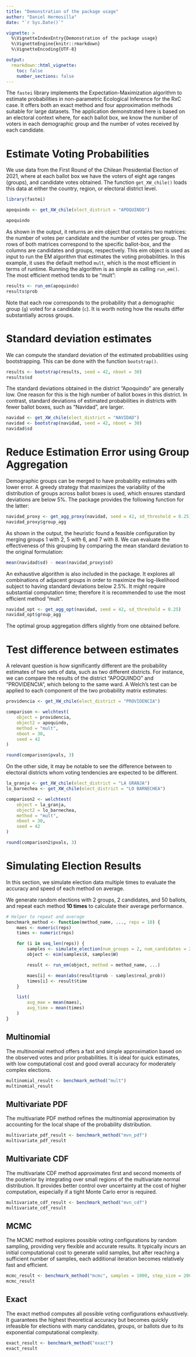```yaml
---
title: "Demonstration of the package usage"
author: "Daniel Hermosilla"
date: "`r Sys.Date()`"

vignette: >
  %\VignetteIndexEntry{Demonstration of the package usage}
  %\VignetteEngine{knitr::rmarkdown}
  %\VignetteEncoding{UTF-8}

output:
  rmarkdown::html_vignette:
    toc: false
    number_sections: false
---
```


The `fastei` library implements the Expectation-Maximization algorithm to estimate probabilities in non-parametric Ecological Inference for the RxC case. It offers both an exact method and four approximation methods suitable for large datasets. The application demonstrated here is based on an electoral context where, for each ballot box, we know the number of voters in each demographic group and the number of votes received by each candidate.

# Estimate Voting Probabilities
We use data from the First Round of the Chilean Presidential Election of 2021, where at each ballot box we have the voters of eight age ranges (groups), and candidate votes obtained. The function `get_XW_chile()` loads this data at either the country, region, or electoral district level.

```r
library(fastei)

apoquindo <- get_XW_chile(elect_district = "APOQUINDO")

apoquindo
```

As shown in the output, it returns an eim object that contains two matrices: the number of votes per candidate and the number of votes per group. The rows of both matrices correspond to the specific ballot-box, and the columns are candidates and groups, respectively. This eim object is used as input to run the EM algorithm that estimates the voting probabilities. In this example, it uses the default method `mult`, which is the most efficient in terms of runtime.
Running the algorithm is as simple as calling `run_em()`. The most efficient method tends to be "mult":

```r
results <- run_em(apoquindo)
results$prob
```

Note that each row corresponds to the probability that a demographic group (`g`) voted for a candidate (`c`). It is worth noting how the results differ substantially across groups.

# Standard deviation estimates

We can compute the standard deviation of the estimated probabilities using bootstrapping. This can be done with the function `bootstrap()`.

```r
results <- bootstrap(results, seed = 42, nboot = 30)
results$sd
```

The standard deviations obtained in the district "Apoquindo" are generally low. One reason for this is the high number of ballot boxes in this district. In contrast, standard deviations of estimated probabilities in districts with fewer ballot boxes, such as "Navidad", are larger.

```r
navidad <- get_XW_chile(elect_district = "NAVIDAD")
navidad <- bootstrap(navidad, seed = 42, nboot = 30)
navidad$sd
```


# Reduce Estimation Error using Group Aggregation

Demographic groups can be merged to have probability estimates with lower error. A greedy strategy that maximizes the variability of the distribution of groups across ballot boxes is used, which ensures standard deviations are below 5%. The package provides the following function for the latter:

```r
navidad_proxy <- get_agg_proxy(navidad, seed = 42, sd_threshold = 0.25)
navidad_proxy$group_agg
```

As shown in the output, the heuristic found a feasible configuration by merging groups 1 with 2, 5 with 6, and 7 with 8. We can evaluate the effectiveness of this grouping by comparing the mean standard deviation to the original formulation:

```r
mean(navidad$sd) - mean(navidad_proxy$sd)
```

An exhaustive algorithm is also included in the package. It explores all combinations of adjacent groups in order to maximize the log-likelihood subject to having standard deviations below 2.5%. It might require substantial computation time; therefore it is recommended to use the most efficient method "mult".

```r
navidad_opt <- get_agg_opt(navidad, seed = 42, sd_threshold = 0.25)
navidad_opt$group_agg
```

The optimal group aggregation differs slightly from one obtained before.

# Test difference between estimates

A relevant question is how significantly different are the probability estimates of two sets of data, such as two different districts. For instance, we can compare the results of the district "APOQUINDO" and "PROVIDENCIA", which belong to the same ward. A Welch's test can be applied to each component of the two probability matrix estimates:

```r
providencia <- get_XW_chile(elect_district = "PROVIDENCIA")

comparison <- welchtest(
    object = providencia,
    object2 = apoquindo,
    method = "mult",
    nboot = 30,
    seed = 42
)

round(comparison$pvals, 3)
```

On the other side, it may be notable to see the difference between to electoral districts whom voting tendencies are expected to be different.

```r
la_granja <- get_XW_chile(elect_district = "LA GRANJA")
lo_barnechea <- get_XW_chile(elect_district = "LO BARNECHEA")

comparison2 <- welchtest(
    object = la_granja,
    object2 = lo_barnechea,
    method = "mult",
    nboot = 30,
    seed = 42
)

round(comparison2$pvals, 3)
```


# Simulating Election Results

In this section, we simulate election data multiple times to evaluate the accuracy and speed of each method on average.

We generate random elections with 2 groups, 2 candidates, and 50 ballots, and repeat each method **10 times** to calculate their average performance.

```r
# Helper to repeat and average
benchmark_method <- function(method_name, ..., reps = 10) {
    maes <- numeric(reps)
    times <- numeric(reps)

    for (i in seq_len(reps)) {
        samples <- simulate_election(num_groups = 2, num_candidates = 2, num_ballots = 50, seed = i)
        object <- eim(samples$X, samples$W)

        result <- run_em(object, method = method_name, ...)

        maes[i] <- mean(abs(result$prob - samples$real_prob))
        times[i] <- result$time
    }

    list(
        avg_mae = mean(maes),
        avg_time = mean(times)
    )
}
```

## Multinomial

The multinomial method offers a fast and simple approximation based on the observed votes and prior probabilities. It is ideal for quick estimates, with low computational cost and good overall accuracy for moderately complex elections.

```r
multinomial_result <- benchmark_method("mult")
multinomial_result
```

## Multivariate PDF

The multivariate PDF method refines the multinomial approximation by accounting for the local shape of the probability distribution.

```r
multivariate_pdf_result <- benchmark_method("mvn_pdf")
multivariate_pdf_result
```

## Multivariate CDF

The multivariate CDF method approximates first and second moments of the posterior by integrating over small regions of the multivariate normal distribution. It provides better control over uncertainty at the cost of higher computation, especially if a tight Monte Carlo error is required.

```r
multivariate_cdf_result <- benchmark_method("mvn_cdf")
multivariate_cdf_result
```

## MCMC

The MCMC method explores possible voting configurations by random sampling, providing very flexible and accurate results. It typically incurs an initial computational cost to generate valid samples, but after reaching a sufficient number of samples, each additional iteration becomes relatively fast and efficient.

```r
mcmc_result <- benchmark_method("mcmc", samples = 1000, step_size = 2000)
mcmc_result
```

## Exact

The exact method computes all possible voting configurations exhaustively. It guarantees the highest theoretical accuracy but becomes quickly infeasible for elections with many candidates, groups, or ballots due to its exponential computational complexity.

```r
exact_result <- benchmark_method("exact")
exact_result
```

